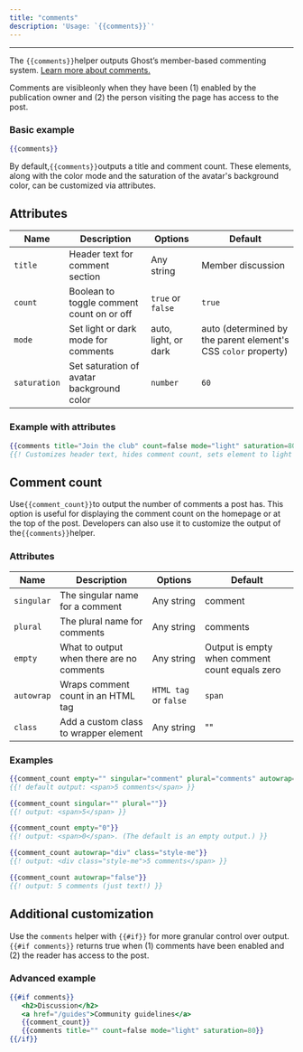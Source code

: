```yaml
---
title: "comments"
description: 'Usage: `{{comments}}`'
---
```


***

The `{{comments}}`helper outputs Ghost’s member-based commenting system. [Learn more about comments.](https://ghost.org/help/commenting)

Comments are visibleonly when they have been (1) enabled by the publication owner and (2) the person visiting the page has access to the post.

### Basic example

```handlebars
{{comments}}
```

By default,`{{comments}}`outputs a title and comment count. These elements, along with the color mode and the saturation of the avatar's background color, can be customized via attributes.

## Attributes

| Name         | Description                               | Options              | Default                                                        |
| ------------ | ----------------------------------------- | -------------------- | -------------------------------------------------------------- |
| `title`      | Header text for comment section           | Any string           | Member discussion                                              |
| `count`      | Boolean to toggle comment count on or off | `true` or `false`    | `true`                                                         |
| `mode`       | Set light or dark mode for comments       | auto, light, or dark | auto (determined by the parent element's CSS `color` property) |
| `saturation` | Set saturation of avatar background color | `number`             | `60`                                                           |

### Example with attributes

```handlebars
{{comments title="Join the club" count=false mode="light" saturation=80}}
{{! Customizes header text, hides comment count, sets element to light mode and avatar background color saturation to 80% }}
```

## Comment count

Use`{{comment_count}}`to output the number of comments a post has. This option is useful for displaying the comment count on the homepage or at the top of the post. Developers can also use it to customize the output of the`{{comments}}`helper.

### Attributes

| Name       | Description                               | Options               | Default                                        |
| ---------- | ----------------------------------------- | --------------------- | ---------------------------------------------- |
| `singular` | The singular name for a comment           | Any string            | comment                                        |
| `plural`   | The plural name for comments              | Any string            | comments                                       |
| `empty`    | What to output when there are no comments | Any string            | Output is empty when comment count equals zero |
| `autowrap` | Wraps comment count in an HTML tag        | `HTML tag` or `false` | `span`                                         |
| `class`    | Add a custom class to wrapper element     | Any string            | ""                                             |

### Examples

```handlebars
{{comment_count empty="" singular="comment" plural="comments" autowrap="span" class=""}}
{{! default output: <span>5 comments</span> }}

{{comment_count singular="" plural=""}}
{{! output: <span>5</span> }}

{{comment_count empty="0"}}
{{! output: <span>0</span>. (The default is an empty output.) }}

{{comment_count autowrap="div" class="style-me"}}
{{! output: <div class="style-me">5 comments</span> }}

{{comment_count autowrap="false"}}
{{! output: 5 comments (just text!) }}
```

## Additional customization

Use the `comments` helper with `{{#if}}` for more granular control over output. `{{#if comments}}` returns true when (1) comments have been enabled and (2) the reader has access to the post.

### Advanced example

```handlebars
{{#if comments}}
   <h2>Discussion</h2>
   <a href="/guides">Community guidelines</a>
   {{comment_count}}
   {{comments title="" count=false mode="light" saturation=80}}
{{/if}}
```